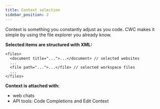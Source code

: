 ```yaml
---
title: Context selection
sidebar_position: 2
---
```


Context is something you constantly adjust as you code. CWC makes it simple by using the file explorer you already know.

**Selected items are structured with XML:**

```
<files>
  <document title="...">...</document> // selected websites
  ...
  <file path="...">...</file> // selected workspace files
  ...
</files>
```

**Context is attached with:**

- web chats
- API tools: Code Completions and Edit Context
